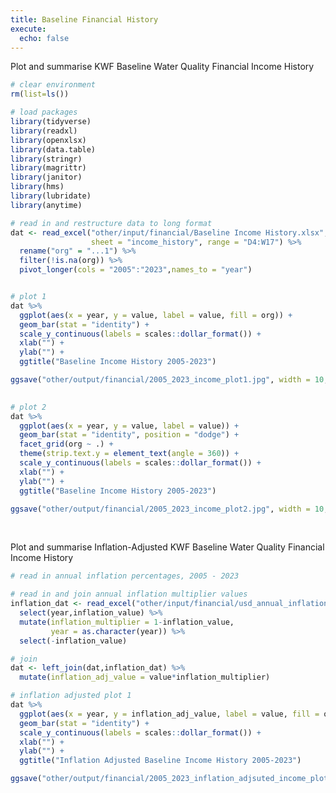 ```yaml
---
title: Baseline Financial History
execute:
  echo: false
---
```


Plot and summarise KWF Baseline Water Quality Financial Income History

```r

# clear environment
rm(list=ls())

# load packages
library(tidyverse)
library(readxl)
library(openxlsx)
library(data.table)
library(stringr)
library(magrittr)
library(janitor)
library(hms)
library(lubridate)
library(anytime)

```

```r
# read in and restructure data to long format
dat <- read_excel("other/input/financial/Baseline Income History.xlsx", 
                  sheet = "income_history", range = "D4:W17") %>%
  rename("org" = "...1") %>%
  filter(!is.na(org)) %>%
  pivot_longer(cols = "2005":"2023",names_to = "year")


# plot 1
dat %>%
  ggplot(aes(x = year, y = value, label = value, fill = org)) +
  geom_bar(stat = "identity") +
  scale_y_continuous(labels = scales::dollar_format()) +
  xlab("") +
  ylab("") +
  ggtitle("Baseline Income History 2005-2023")

ggsave("other/output/financial/2005_2023_income_plot1.jpg", width = 10, height = 8)

  
# plot 2
dat %>%
  ggplot(aes(x = year, y = value, label = value)) +
  geom_bar(stat = "identity", position = "dodge") +
  facet_grid(org ~ .) +
  theme(strip.text.y = element_text(angle = 360)) +
  scale_y_continuous(labels = scales::dollar_format()) +
  xlab("") +
  ylab("") +
  ggtitle("Baseline Income History 2005-2023")

ggsave("other/output/financial/2005_2023_income_plot2.jpg", width = 10, height = 8)

```

<br>

Plot and summarise Inflation-Adjusted KWF Baseline Water Quality Financial Income History

```r
# read in annual inflation percentages, 2005 - 2023

# read in and join annual inflation multiplier values
inflation_dat <- read_excel("other/input/financial/usd_annual_inflation.xlsx") %>%
  select(year,inflation_value) %>%
  mutate(inflation_multiplier = 1-inflation_value,
         year = as.character(year)) %>%
  select(-inflation_value)

# join
dat <- left_join(dat,inflation_dat) %>%
  mutate(inflation_adj_value = value*inflation_multiplier)

# inflation adjusted plot 1
dat %>%
  ggplot(aes(x = year, y = inflation_adj_value, label = value, fill = org)) +
  geom_bar(stat = "identity") +
  scale_y_continuous(labels = scales::dollar_format()) +
  xlab("") +
  ylab("") +
  ggtitle("Inflation Adjusted Baseline Income History 2005-2023")

ggsave("other/output/financial/2005_2023_inflation_adjsuted_income_plot1.jpg", width = 10, height = 8)


```
